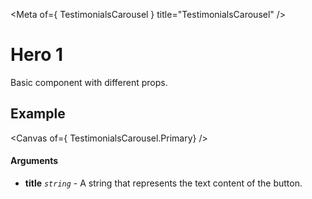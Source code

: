 
<Meta of={ TestimonialsCarousel } title="TestimonialsCarousel" />

# Hero 1

Basic component with different props.

## Example

<Canvas of={ TestimonialsCarousel.Primary} />

#### Arguments

- **title** _`string`_ - A string that represents the text content of the button.
